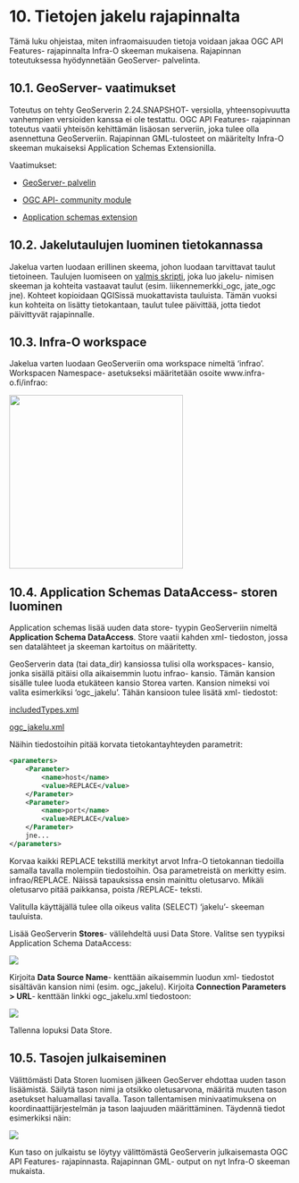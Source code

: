 # 10. Tietojen jakelu rajapinnalta

Tämä luku ohjeistaa, miten infraomaisuuden tietoja voidaan jakaa OGC API Features- rajapinnalta Infra-O skeeman mukaisena. Rajapinnan toteutuksessa hyödynnetään GeoServer- palvelinta.

## 10.1. GeoServer- vaatimukset

Toteutus on tehty GeoServerin 2.24.SNAPSHOT- versiolla, yhteensopivuutta vanhempien versioiden kanssa ei ole testattu. OGC API Features- rajapinnan toteutus vaatii yhteisön kehittämän lisäosan serveriin, joka tulee olla asennettuna GeoServeriin. Rajapinnan GML-tulosteet on määritelty Infra-O skeeman mukaiseksi Application Schemas Extensionilla.

Vaatimukset:

-   [GeoServer- palvelin](https://geoserver.org/)

-   [OGC API- community module](https://docs.geoserver.org/latest/en/user/community/ogc-api/index.html)

-   [Application schemas extension](https://docs.geoserver.org/stable/en/user/data/app-schema/index.html)

## 10.2. Jakelutaulujen luominen tietokannassa

Jakelua varten luodaan erillinen skeema, johon luodaan tarvittavat taulut tietoineen. Taulujen luomiseen on [valmis skripti](https://raw.githubusercontent.com/GispoCoding/infraO-open/main/oapif/jakelu_tables.sql), joka luo jakelu- nimisen skeeman ja kohteita vastaavat taulut (esim. liikennemerkki_ogc, jate_ogc jne). Kohteet kopioidaan QGISissä muokattavista tauluista. Tämän vuoksi kun kohteita on lisätty tietokantaan, taulut tulee päivittää, jotta tiedot päivittyvät rajapinnalle.

## 10.3. Infra-O workspace

Jakelua varten luodaan GeoServeriin oma workspace nimeltä 'infrao'. Workspacen Namespace- asetukseksi määritetään osoite www.infra-o.fi/infrao:

![](img/osio_10/image_1.png){width="311"}

## 10.4. Application Schemas DataAccess- storen luominen

Application schemas lisää uuden data store- tyypin GeoServeriin nimeltä **Application Schema DataAccess**. Store vaatii kahden xml- tiedoston, jossa sen datalähteet ja skeeman kartoitus on määritetty.

GeoServerin data (tai data_dir) kansiossa tulisi olla workspaces- kansio, jonka sisällä pitäisi olla aikaisemmin luotu infrao- kansio. Tämän kansion sisälle tulee luoda etukäteen kansio Storea varten. Kansion nimeksi voi valita esimerkiksi 'ogc_jakelu'. Tähän kansioon tulee lisätä xml- tiedostot:

[includedTypes.xml](https://raw.githubusercontent.com/GispoCoding/infraO-open/main/oapif/geoserver/ogc_jakelu/includedTypes.xml)

[ogc_jakelu.xml](https://raw.githubusercontent.com/GispoCoding/infraO-open/main/oapif/geoserver/ogc_jakelu/ogc_jakelu.xml)

Näihin tiedostoihin pitää korvata tietokantayhteyden parametrit:

::: code-box
``` xml
<parameters>
    <Parameter>
        <name>host</name>
        <value>REPLACE</value>
    </Parameter>
    <Parameter>
        <name>port</name>
        <value>REPLACE</value>
    </Parameter>
    jne...
</parameters>
```
:::

Korvaa kaikki REPLACE tekstillä merkityt arvot Infra-O tietokannan tiedoilla samalla tavalla molempiin tiedostoihin. Osa parametreistä on merkitty esim. infrao/REPLACE. Näissä tapauksissa ensin mainittu oletusarvo. Mikäli oletusarvo pitää paikkansa, poista /REPLACE- teksti.

Valitulla käyttäjällä tulee olla oikeus valita (SELECT) 'jakelu'- skeeman tauluista.

Lisää GeoServerin **Stores**- välilehdeltä uusi Data Store. Valitse sen tyypiksi Application Schema DataAccess:

![](img/osio_10/image_2.png)

Kirjoita **Data Source Name**- kenttään aikaisemmin luodun xml- tiedostot sisältävän kansion nimi (esim. ogc_jakelu). Kirjoita **Connection Parameters \> URL**- kenttään linkki ogc_jakelu.xml tiedostoon:

![](img/osio_10/image_3.png)

Tallenna lopuksi Data Store.

## 10.5. Tasojen julkaiseminen

Välittömästi Data Storen luomisen jälkeen GeoServer ehdottaa uuden tason lisäämistä. Säilytä tason nimi ja otsikko oletusarvona, määritä muuten tason asetukset haluamallasi tavalla. Tason tallentamisen minivaatimuksena on koordinaattijärjestelmän ja tason laajuuden määrittäminen. Täydennä tiedot esimerkiksi näin:

![](img/osio_10/image_4.png)

Kun taso on julkaistu se löytyy välittömästä GeoServerin julkaisemasta OGC API Features- rajapinnasta. Rajapinnan GML- output on nyt Infra-O skeeman mukaista.
